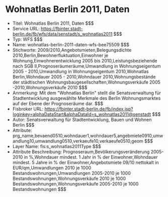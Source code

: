 # Wohnatlas Berlin 2011, Daten
- Titel: Wohnatlas Berlin 2011, Daten $$$
- Service URL: https://fbinter.stadt-berlin.de/fb/wfs/data/senstadt/s_wohnatlas2011 $$$
- Typ: WFS $$$
- Name: wohnatlas-berlin-2011-daten-wfs-bee75509 $$$
- Stichworte: 2009/2010,Angebotsmieten,Belegungsdichte 2010,Berlin,Bewohnerfluktuation,Einwohner je Wohnung,Einwohnerentwicklung 2005 bis 2010,Leistungsbeziehende nach SGB II,Prognoseräumeräume,Umwandlung in Wohnungseigentum 2005 - 2010,Umwandlung in Wohnungseigentum 2010,Wohnatlas Berlin,Wohndauer 2005 - 2010,Wohndauer 2010,Wohnungsbestände der städtischen Wohnungsbaugesellschaften,Wohnungsverkäufe 2005 -2010,Wohnungsverkäufe 2010 $$$
- Anmerkung: Mit dem "Wohnatlas Berlin" stellt die Senatsverwaltung für Stadtentwicklung ausgewählte Merkmale des Berlin Wohnungsmarktes auf der Ebene der Prognoseräume dar. $$$
- Fisbroker URL: https://fbinter.stadt-berlin.de/fb/index.jsp?loginkey=alphaDataStart&alphaDataId=s_wohnatlas2011@senstadt $$$
- Autor: Senatsverwaltung für Stadtentwicklung, Bauen und Wohnen Berlin $$$
- Attribute: prg_name,bevaend0510,wohndauer1,wohndauer5,angebmiete0910,umwandlung10,umwandlung0510,verkaeufe10,verkaeufe0510,geom $$$
- Layer Name: fis:s_wohnatlas2011Type $$$
- Attribute Beschreibung: Prognoseraum,Bevölkerungsveränderung 2005-2010 in %,Wohndauer mindest. 1 Jahr in % der Einwohner,Wohndauer mindest. 5 Jahre in % der Einwohner,Angebotsmiete 09/10 nettokalt in EUR/qm,Umwandlungen 2010 je 1000 Bestandswohnungen,Umwandlungen 2005-2010 je 1000 Bestandswohnungen,Wohnungsverkäufe 2010 je 1000 Bestandswohnungen,Wohnungsverkäufe 2005-2010 je 1000 Bestandswohnungen $$$
